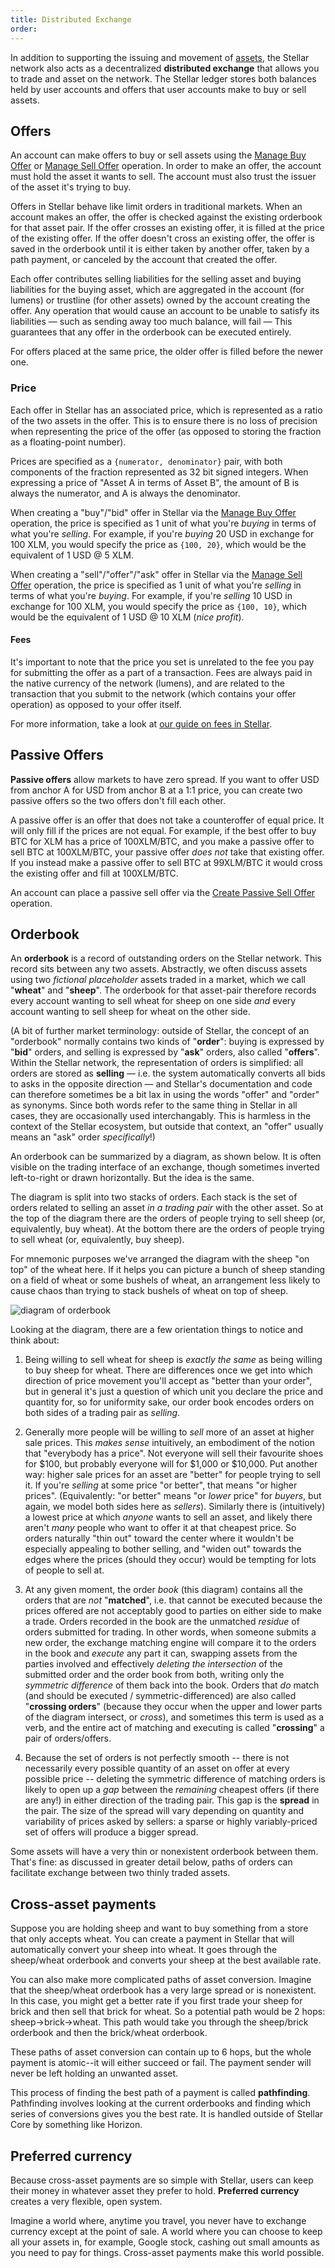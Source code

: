 ```yaml
---
title: Distributed Exchange
order:
---
```


In addition to supporting the issuing and movement of [assets](./assets.mdx), the Stellar network also acts as a decentralized **distributed exchange** that allows you to trade and asset on the network. The Stellar ledger stores both balances held by user accounts and offers that user accounts make to buy or sell assets.

## Offers
An account can make offers to buy or sell assets using the [Manage Buy
Offer](../start/list-of-operations.mdx#manage-buy-offer) or [Manage Sell
Offer](../start/list-of-operations.mdx#manage-sell-offer) operation. In order to make an offer, the account
must hold the asset it wants to sell. The account must also trust the issuer of the asset
it's trying to buy.

Offers in Stellar behave like limit orders in traditional markets. When an account makes an offer, the offer is checked against the existing orderbook for that asset pair. If the offer crosses an existing offer, it is filled at the price of the existing offer. If the offer doesn't cross an existing offer, the offer is saved in the orderbook until it is either taken by another offer, taken by a path payment, or canceled by the account that created the offer.

Each offer contributes selling liabilities for the selling asset and buying liabilities for the buying asset, which are aggregated in the account (for lumens) or trustline (for other assets) owned by the account creating the offer. Any operation that would cause an account to be unable to satisfy its liabilities — such as sending away too much balance, will fail — This guarantees that any offer in the orderbook can be executed entirely.

For offers placed at the same price, the older offer is filled before the newer one.

### Price

Each offer in Stellar has an associated price, which is represented as a ratio of the
two assets in the offer. This is to ensure there is no loss of precision when representing the
price of the offer (as opposed to storing the fraction as a floating-point number).

Prices are specified as a `{numerator, denominator}` pair, with both components of the fraction
represented as 32 bit signed integers. When expressing a price of "Asset A in terms of Asset B",
the amount of B is always the numerator, and A is always the denominator.

When creating a "buy"/"bid" offer in Stellar via the [Manage Buy
Offer](../start/list-of-operations.mdx#manage-buy-offer) operation, the price is specified as 1 unit of
what you're _buying_ in terms of what you're _selling_. For example, if you're _buying_ 20 USD in
exchange for 100 XLM, you would specify the price as `{100, 20}`, which would be the equivalent of
1 USD @ 5 XLM.

When creating a "sell"/"offer"/"ask" offer in Stellar via the [Manage Sell
Offer](../start/list-of-operations.mdx#manage-sell-offer) operation, the price is specified as 1
unit of what you're _selling_ in terms of what you're _buying_. For example, if you're _selling_
10 USD in exchange for 100 XLM, you would specify the price as `{100, 10}`, which would be the
equivalent of 1 USD @ 10 XLM (_nice profit_).

#### Fees

It's important to note that the price you set is unrelated to the fee you pay for submitting the
offer as a part of a transaction.  Fees are always paid in the native currency of the network
(lumens), and are related to the transaction that you submit to the network (which contains your
offer operation) as opposed to your offer itself.

For more information, take a look at [our guide on fees in Stellar](./fees.mdx).


## Passive Offers
**Passive offers** allow markets to have zero spread. If you want to offer USD from anchor A for
USD from anchor B at a 1:1 price, you can create two passive offers so the two offers don't fill
each other.

A passive offer is an offer that does not take a counteroffer of equal price. It will only fill if
the prices are not equal. For example, if the best offer to buy BTC for XLM has a price of
100XLM/BTC, and you make a passive offer to sell BTC at 100XLM/BTC, your passive offer *does not*
take that existing offer. If you instead make a passive offer to sell BTC at 99XLM/BTC it would
cross the existing offer and fill at 100XLM/BTC.

An account can place a passive sell offer via the
[Create Passive Sell Offer](./list-of-operations.md#create-passive-sell-offer) operation.

## Orderbook
An **orderbook** is a record of outstanding orders on the Stellar network. This record sits between any two assets. Abstractly, we often discuss assets using two _fictional placeholder_ assets traded in a market, which we call "**wheat**" and "**sheep**". The orderbook for that asset-pair therefore records every account wanting to sell wheat for sheep on one side _and_ every account wanting to sell sheep for wheat on the other side.

(A bit of further market terminology: outside of Stellar, the concept of an "orderbook" normally contains two kinds of "**order**": buying is expressed by "**bid**" orders, and selling is expressed by "**ask**" orders, also called "**offers**". Within the Stellar network, the representation of orders is simplified: all orders are stored as **selling** — i.e. the system automatically converts all bids to asks in the opposite direction — and Stellar's documentation and code can therefore sometimes be a bit lax in using the words "offer" and "order" as synonyms. Since both words refer to the same thing in Stellar in all cases, they are occasionally used interchangably. This is harmless in the context of the Stellar ecosystem, but outside that context, an "offer" usually means an "ask" order _specifically_!)

An orderbook can be summarized by a diagram, as shown below. It is often visible on the trading interface of an exchange, though sometimes inverted left-to-right or drawn horizontally. But the idea is the same.

The diagram is split into two stacks of orders. Each stack is the set of orders related to selling an asset _in a trading pair_ with the other asset. So at the top of the diagram there are the orders of people trying to sell sheep (or, equivalently, buy wheat). At the bottom there are the orders of people trying to sell wheat (or, equivalently, buy sheep).

For mnemonic purposes we've arranged the diagram with the sheep "on top" of the wheat here. If it helps you can picture a bunch of sheep standing on a field of wheat or some bushels of wheat, an arrangement less likely to cause chaos than trying to stack bushels of wheat on top of sheep.

![diagram of orderbook](assets/orderbook.png)


Looking at the diagram, there are a few orientation things to notice and think about:

  1. Being willing to sell wheat for sheep is _exactly the same_ as being willing to buy sheep for wheat. There are differences once we get into which direction of price movement you'll accept as "better than your order", but in general it's just a question of which unit you declare the price and quantity for, so for uniformity sake, our order book encodes orders on both sides of a trading pair as _selling_.

  2. Generally more people will be willing to _sell_ more of an asset at higher sale prices. This _makes sense_ intuitively, an embodiment of the notion that "everybody has a price". Not everyone will sell their favourite shoes for $100, but probably everyone will for $1,000 or $10,000. Put another way: higher sale prices for an asset are "better" for people trying to sell it. If you're _selling_ at some price "or better", that means "or higher prices". (Equivalently: "or better" means "or _lower_ price" for _buyers_, but again, we model both sides here as _sellers_). Similarly there is (intuitively) a lowest price at which _anyone_ wants to sell an asset, and likely there aren't _many_ people who want to offer it at that cheapest price. So orders naturally "thin out" toward the center where it wouldn't be especially appealing to bother selling, and "widen out" towards the edges where the prices (should they occur) would be tempting for lots of people to sell at.

  3. At any given moment, the order _book_ (this diagram) contains all the orders that are _not_ "**matched**", i.e. that cannot be executed because the prices offered are not acceptably good to parties on either side to make a trade. Orders recorded in the book are the unmatched _residue_ of orders submitted for trading. In other words, when someone submits a new order, the exchange matching engine will compare it to the orders in the book and _execute_ any part it can, swapping assets from the parties involved and effectively _deleting the intersection_ of the submitted order and the order book from both, writing only the _symmetric difference_ of them back into the book. Orders that _do_ match (and should be executed / symmetric-differenced) are also called "**crossing orders**" (because they occur when the upper and lower parts of the diagram intersect, or _cross_), and sometimes this term is used as a verb, and the entire act of matching and executing is called "**crossing**" a pair of orders/offers.

  4. Because the set of orders is not perfectly smooth -- there is not necessarily every possible quantity of an asset on offer at every possible price -- deleting the symmetric difference of matching orders is likely to open up a _gap_ between the _remaining_ cheapest offers (if there are any!) in either direction of the trading pair. This gap is the **spread** in the pair. The size of the spread will vary depending on quantity and variability of prices asked by sellers: a sparse or highly variably-priced set of offers will produce a bigger spread.


Some assets will have a very thin or nonexistent orderbook between them. That's fine: as discussed in greater detail below, paths of orders can facilitate exchange between two thinly traded assets.

## Cross-asset payments
Suppose you are holding sheep and want to buy something from a store that only accepts wheat. You can create a payment in Stellar that will automatically convert your sheep into wheat. It goes through the sheep/wheat orderbook and converts your sheep at the best available rate.

You can also make more complicated paths of asset conversion. Imagine that the sheep/wheat orderbook has a very large spread or is nonexistent. In this case, you might get a better rate if you first trade your sheep for brick and then sell that brick for wheat. So a potential path would be 2 hops: sheep->brick->wheat. This path would take you through the sheep/brick orderbook and then the brick/wheat orderbook.

These paths of asset conversion can contain up to 6 hops, but the whole payment is atomic--it will either succeed or fail. The payment sender will never be left holding an unwanted asset.

This process of finding the best path of a payment is called **pathfinding**. Pathfinding involves looking at the current orderbooks and finding which series of conversions gives you the best rate. It is handled outside of Stellar Core by something like Horizon.


## Preferred currency
Because cross-asset payments are so simple with Stellar, users can keep their money in whatever asset they prefer to hold. **Preferred currency** creates a very flexible, open system.

Imagine a world where, anytime you travel, you never have to exchange currency except at the point of sale. A world where you can choose to keep all your assets in, for example, Google stock, cashing out small amounts as you need to pay for things. Cross-asset payments make this world possible.
